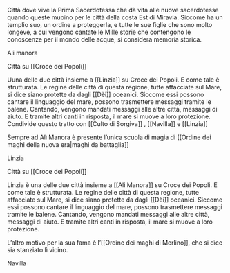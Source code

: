 
Città dove vive la Prima Sacerdotessa che dà vita alle nuove sacerdotesse quando queste muoino per le città della costa Est di Miravia. Siccome ha un templio suo, un ordine a proteggerla, e tutte le sue figlie che sono molto longeve, a cui vengono cantate le Mille storie che contengono le conoscenze per il mondo delle acque, si considera memoria storica. 

Ali manora

Città su [[Croce dei Popoli]]

Uuna delle due città insieme a [[Linzia]] su  Croce dei Popoli. E come tale è strutturata. Le regine delle città di questa regione, tutte affacciate sul Mare, si dice siano protette da dagli [[Dèi]] oceanici.  Siccome essi possono cantare il linguaggio del mare, possono trasmettere messaggi tramite le balene. Cantando, vengono mandati messaggi alle altre città, messaggi di aiuto. E tramite altri canti in risposta, il mare si muove a loro protezione. Condivide questo tratto con [[Culto di Sorgiva]] , [[Navilla]] e [[Linzia]] 

Sempre ad Alì Manora è presente l'unica scuola di magia di [[Ordine dei maghi della nuova era|maghi da battaglia]] 

Linzia

Città su [[Croce dei Popoli]]

Linzia è una delle due città insieme a [[Ali Manora]] su  Croce dei Popoli. E come tale è strutturata. Le regine delle città di questa regione, tutte affacciate sul Mare, si dice siano protette da dagli [[Dèi]]
 oceanici.  Siccome essi possono cantare il linguaggio del mare, possono trasmettere messaggi tramite le balene. Cantando, vengono mandati messaggi alle altre città, messaggi di aiuto. E tramite altri canti in risposta, il mare si muove a loro protezione. 

L'altro motivo per la sua fama è l'[[Ordine dei maghi di Merlino]], che si dice sia stanziato lì vicino. 

Navilla

